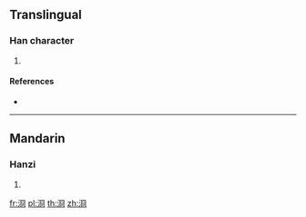 ==Translingual==

===Han character===
{{Han char|rn=85|rad=水|as=07|sn=10|four=37120|canj=EBCR}}

# {{defn|Han|sort=水07}}

====References====
* {{Han ref|kx=0625.200|dkj=17509|dj=1027.060|hdz=31625.050|uh=6D7B|ud=28027|bh=D266|bd=53862}}

----

==Mandarin==

===Hanzi===
{{cmn-hanzi|pin=[[wěng]] ([[weng3]])|wg=weng<sup>3</sup>}}

# {{defn|lang=cmn|sort=水07}}

[[fr:浻]]
[[pl:浻]]
[[th:浻]]
[[zh:浻]]